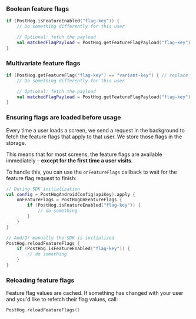 ### Boolean feature flags

```kotlin
if (PostHog.isFeatureEnabled("flag-key")) {
    // Do something differently for this user

    // Optional: fetch the payload
    val matchedFlagPayload = PostHog.getFeatureFlagPayload("flag-key")
}
```

### Multivariate feature flags

```kotlin
if (PostHog.getFeatureFlag("flag-key") == "variant-key") { // replace 'variant-key' with the key of your variant
    // Do something differently for this user

    // Optional: fetch the payload
    val matchedFlagPayload = PostHog.getFeatureFlagPayload("flag-key")
}
```

### Ensuring flags are loaded before usage

Every time a user loads a screen, we send a request in the background to fetch the feature flags that apply to that user. We store those flags in the storage.

This means that for most screens, the feature flags are available immediately – **except for the first time a user visits**.

To handle this, you can use the `onFeatureFlags` callback to wait for the feature flag request to finish:

```kotlin
// During SDK initialization
val config = PostHogAndroidConfig(apiKey).apply {
    onFeatureFlags = PostHogOnFeatureFlags {
        if (PostHog.isFeatureEnabled("flag-key")) {
            // do something
        }
    }
}

// And/Or manually the SDK is initialized
PostHog.reloadFeatureFlags {
    if (PostHog.isFeatureEnabled("flag-key")) {
        // do something
    }
}
```

### Reloading feature flags

Feature flag values are cached. If something has changed with your user and you'd like to refetch their flag values, call:

```kotlin
PostHog.reloadFeatureFlags()
```
